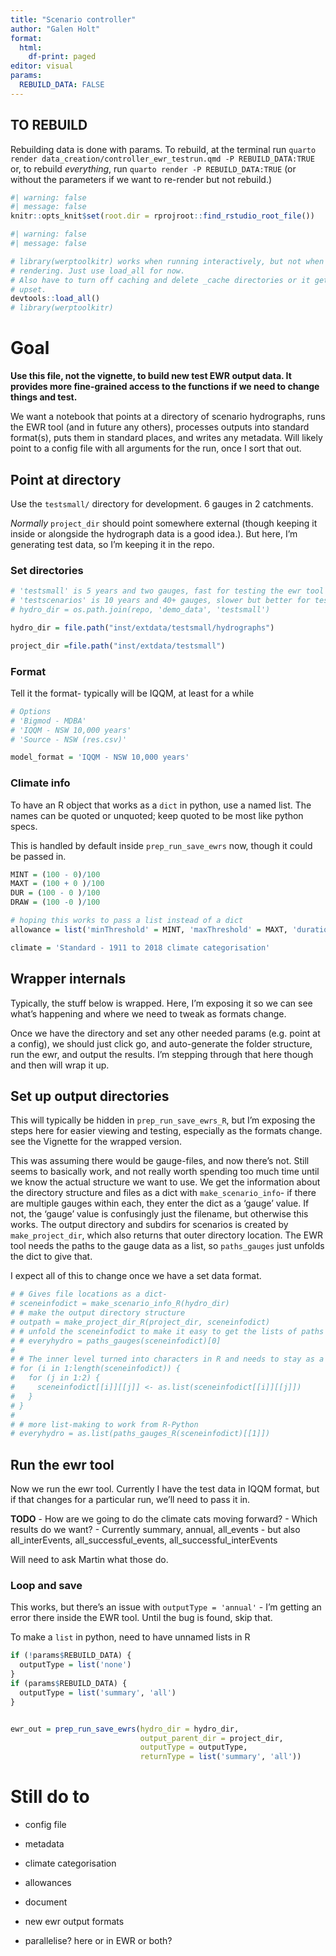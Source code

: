 ```yaml
---
title: "Scenario controller"
author: "Galen Holt"
format:
  html:
    df-print: paged
editor: visual
params:
  REBUILD_DATA: FALSE
---
```


## TO REBUILD

Rebuilding data is done with params. To rebuild, at the terminal run `quarto render data_creation/controller_ewr_testrun.qmd -P REBUILD_DATA:TRUE` or, to rebuild *everything*, run `quarto render -P REBUILD_DATA:TRUE` (or without the parameters if we want to re-render but not rebuild.)

```r
#| warning: false
#| message: false
knitr::opts_knit$set(root.dir = rprojroot::find_rstudio_root_file())

```

```r
#| warning: false
#| message: false

# library(werptoolkitr) works when running interactively, but not when quarto
# rendering. Just use load_all for now.
# Also have to turn off caching and delete _cache directories or it gets really
# upset.
devtools::load_all()
# library(werptoolkitr)
```

# Goal

**Use this file, not the vignette, to build new test EWR output data. It provides more fine-grained access to the functions if we need to change things and test.**

We want a notebook that points at a directory of scenario hydrographs, runs the EWR tool (and in future any others), processes outputs into standard format(s), puts them in standard places, and writes any metadata. Will likely point to a config file with all arguments for the run, once I sort that out.

## Point at directory

Use the `testsmall/` directory for development. 6 gauges in 2 catchments.

*Normally* `project_dir` should point somewhere external (though keeping it inside or alongside the hydrograph data is a good idea.). But here, I'm generating test data, so I'm keeping it in the repo.

### Set directories

```r
# 'testsmall' is 5 years and two gauges, fast for testing the ewr tool
# 'testscenarios' is 10 years and 40+ gauges, slower but better for testing whole toolkit, especially aggregation
# hydro_dir = os.path.join(repo, 'demo_data', 'testsmall')

hydro_dir = file.path("inst/extdata/testsmall/hydrographs")

project_dir =file.path("inst/extdata/testsmall")
```

### Format

Tell it the format- typically will be IQQM, at least for a while

```r
# Options
# 'Bigmod - MDBA'
# 'IQQM - NSW 10,000 years'
# 'Source - NSW (res.csv)'

model_format = 'IQQM - NSW 10,000 years'
```

### Climate info

To have an R object that works as a `dict` in python, use a named list. The names can be quoted or unquoted; keep quoted to be most like python specs.

This is handled by default inside `prep_run_save_ewrs` now, though it could be passed in.

```r
MINT = (100 - 0)/100
MAXT = (100 + 0 )/100
DUR = (100 - 0 )/100
DRAW = (100 -0 )/100

# hoping this works to pass a list instead of a dict
allowance = list('minThreshold' = MINT, 'maxThreshold' = MAXT, 'duration' = DUR, 'drawdown' = DRAW)

climate = 'Standard - 1911 to 2018 climate categorisation'
```

## Wrapper internals

Typically, the stuff below is wrapped. Here, I'm exposing it so we can see what's happening and where we need to tweak as formats change.

Once we have the directory and set any other needed params (e.g. point at a config), we should just click go, and auto-generate the folder structure, run the ewr, and output the results. I'm stepping through that here though and then will wrap it up.

## Set up output directories

This will typically be hidden in `prep_run_save_ewrs_R`, but I'm exposing the steps here for easier viewing and testing, especially as the formats change. see the Vignette for the wrapped version.

This was assuming there would be gauge-files, and now there's not. Still seems to basically work, and not really worth spending too much time until we know the actual structure we want to use. We get the information about the directory structure and files as a dict with `make_scenario_info`- if there are multiple gauges within each, they enter the dict as a 'gauge' value. If not, the 'gauge' value is confusingly just the filename, but otherwise this works. The output directory and subdirs for scenarios is created by `make_project_dir`, which also returns that outer directory location. The EWR tool needs the paths to the gauge data as a list, so `paths_gauges` just unfolds the dict to give that.

I expect all of this to change once we have a set data format.

```r
# # Gives file locations as a dict- 
# sceneinfodict = make_scenario_info_R(hydro_dir)
# # make the output directory structure
# outpath = make_project_dir_R(project_dir, sceneinfodict)
# # unfold the sceneinfodict to make it easy to get the lists of paths and gauges
# # everyhydro = paths_gauges(sceneinfodict)[0]
# 
# # The inner level turned into characters in R and needs to stay as a list. This is annoying but needed *only in R*
# for (i in 1:length(sceneinfodict)) {
#   for (j in 1:2) {
#     sceneinfodict[[i]][[j]] <- as.list(sceneinfodict[[i]][[j]])
#   }
# }
# 
# # more list-making to work from R-Python
# everyhydro = as.list(paths_gauges_R(sceneinfodict)[[1]])
```

## Run the ewr tool

Now we run the ewr tool. Currently I have the test data in IQQM format, but if that changes for a particular run, we'll need to pass it in.

**TODO** - How are we going to do the climate cats moving forward? - Which results do we want? - Currently summary, annual, all_events - but also all_interEvents, all_successful_events, all_successful_interEvents

Will need to ask Martin what those do.

### Loop and save

This works, but there's an issue with `outputType = 'annual'` - I'm getting an error there inside the EWR tool. Until the bug is found, skip that.

To make a `list` in python, need to have unnamed lists in R

```r
if (!params$REBUILD_DATA) {
  outputType = list('none')
}
if (params$REBUILD_DATA) {
  outputType = list('summary', 'all')
}


ewr_out = prep_run_save_ewrs(hydro_dir = hydro_dir, 
                             output_parent_dir = project_dir, 
                             outputType = outputType, 
                             returnType = list('summary', 'all'))
```

# Still do to

-   config file

-   metadata

-   climate categorisation

-   allowances

-   document

-   new ewr output formats

-   parallelise? here or in EWR or both?

